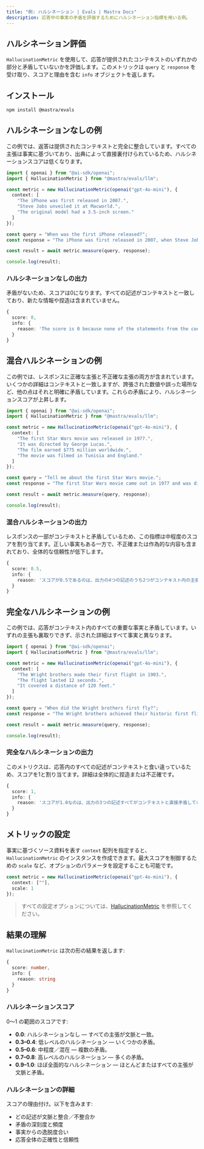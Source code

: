 ```yaml
---
title: "例: ハルシネーション | Evals | Mastra Docs"
description: 応答中の事実の矛盾を評価するためにハルシネーション指標を用いる例。
---
```





## ハルシネーション評価

<ScorerCallout />

`HallucinationMetric` を使用して、応答が提供されたコンテキストのいずれかの部分と矛盾していないかを評価します。このメトリックは `query` と `response` を受け取り、スコアと理由を含む `info` オブジェクトを返します。



## インストール

```bash copy
npm install @mastra/evals
```



## ハルシネーションなしの例

この例では、返答は提供されたコンテキストと完全に整合しています。すべての主張は事実に基づいており、出典によって直接裏付けられているため、ハルシネーションスコアは低くなります。

```typescript filename="src/example-no-hallucination.ts" showLineNumbers copy
import { openai } from "@ai-sdk/openai";
import { HallucinationMetric } from "@mastra/evals/llm";

const metric = new HallucinationMetric(openai("gpt-4o-mini"), {
  context: [
    "The iPhone was first released in 2007.",
    "Steve Jobs unveiled it at Macworld.",
    "The original model had a 3.5-inch screen."
  ]
});

const query = "When was the first iPhone released?";
const response = "The iPhone was first released in 2007, when Steve Jobs unveiled it at Macworld. The original iPhone featured a 3.5-inch screen.";

const result = await metric.measure(query, response);

console.log(result);
```

### ハルシネーションなしの出力

矛盾がないため、スコアは0になります。すべての記述がコンテキストと一致しており、新たな情報や捏造は含まれていません。

```typescript
{
  score: 0,
  info: {
    reason: 'The score is 0 because none of the statements from the context were contradicted by the output.'
  }
}
```



## 混合ハルシネーションの例

この例では、レスポンスに正確な主張と不正確な主張の両方が含まれています。いくつかの詳細はコンテキストと一致しますが、誇張された数値や誤った場所など、他の点はそれと明確に矛盾しています。これらの矛盾により、ハルシネーションスコアが上昇します。

```typescript filename="src/example-mixed-hallucination.ts" showLineNumbers copy
import { openai } from "@ai-sdk/openai";
import { HallucinationMetric } from "@mastra/evals/llm";

const metric = new HallucinationMetric(openai("gpt-4o-mini"), {
  context: [
    "The first Star Wars movie was released in 1977.",
    "It was directed by George Lucas.",
    "The film earned $775 million worldwide.",
    "The movie was filmed in Tunisia and England."
  ]
});

const query = "Tell me about the first Star Wars movie.";
const response = "The first Star Wars movie came out in 1977 and was directed by George Lucas. It made over $1 billion at the box office and was filmed entirely in California.";

const result = await metric.measure(query, response);

console.log(result);
```

### 混合ハルシネーションの出力

レスポンスの一部がコンテキストと矛盾しているため、この指標は中程度のスコアを割り当てます。正しい事実もある一方で、不正確または作為的な内容も含まれており、全体的な信頼性が低下します。

```typescript
{
  score: 0.5,
  info: {
    reason: 'スコアが0.5であるのは、出力の4つの記述のうち2つがコンテキスト内の主張と矛盾しており、正確な情報と不正確な情報のバランスが取れていることを示しているためです。'
  }
}
```



## 完全なハルシネーションの例

この例では、応答がコンテキスト内のすべての重要な事実と矛盾しています。いずれの主張も裏取りできず、示された詳細はすべて事実と異なります。

```typescript filename="src/example-complete-hallucination.ts" showLineNumbers copy
import { openai } from "@ai-sdk/openai";
import { HallucinationMetric } from "@mastra/evals/llm";

const metric = new HallucinationMetric(openai("gpt-4o-mini"), {
  context: [
    "The Wright brothers made their first flight in 1903.",
    "The flight lasted 12 seconds.",
    "It covered a distance of 120 feet."
  ]
});

const query = "When did the Wright brothers first fly?";
const response = "The Wright brothers achieved their historic first flight in 1908. The flight lasted about 2 minutes and covered nearly a mile.";

const result = await metric.measure(query, response);

console.log(result);

```

### 完全なハルシネーションの出力

このメトリクスは、応答内のすべての記述がコンテキストと食い違っているため、スコアを1と割り当てます。詳細は全体的に捏造または不正確です。

```typescript
{
  score: 1,
  info: {
    reason: 'スコアが1.0なのは、出力の3つの記述すべてがコンテキストと直接矛盾しているためです。初飛行は1908年ではなく1903年、飛行時間は約2分ではなく12秒、距離はほぼ1マイルではなく120フィートです。'
  }
}
```



## メトリックの設定

事実に基づくソース資料を表す `context` 配列を指定すると、`HallucinationMetric` のインスタンスを作成できます。最大スコアを制御するための `scale` など、オプションのパラメータを設定することも可能です。

```typescript
const metric = new HallucinationMetric(openai("gpt-4o-mini"), {
  context: [""],
  scale: 1
});
```

> すべての設定オプションについては、[HallucinationMetric](/reference/evals/hallucination.mdx) を参照してください。



## 結果の理解

`HallucinationMetric` は次の形の結果を返します:

```typescript
{
  score: number,
  info: {
    reason: string
  }
}
```

### ハルシネーションスコア

0〜1 の範囲のスコアです:

- **0.0**: ハルシネーションなし — すべての主張が文脈と一致。
- **0.3–0.4**: 低レベルのハルシネーション — いくつかの矛盾。
- **0.5–0.6**: 中程度／混在 — 複数の矛盾。
- **0.7–0.8**: 高レベルのハルシネーション — 多くの矛盾。
- **0.9–1.0**: ほぼ全面的なハルシネーション — ほとんどまたはすべての主張が文脈と矛盾。

### ハルシネーションの詳細

スコアの理由付け。以下を含みます:

- どの記述が文脈と整合／不整合か
- 矛盾の深刻度と頻度
- 事実からの逸脱度合い
- 応答全体の正確性と信頼性

<GithubLink
  outdated={true}
  marginTop='mt-16'
  link="https://github.com/mastra-ai/mastra/blob/main/examples/basics/evals/hallucination"
/>
